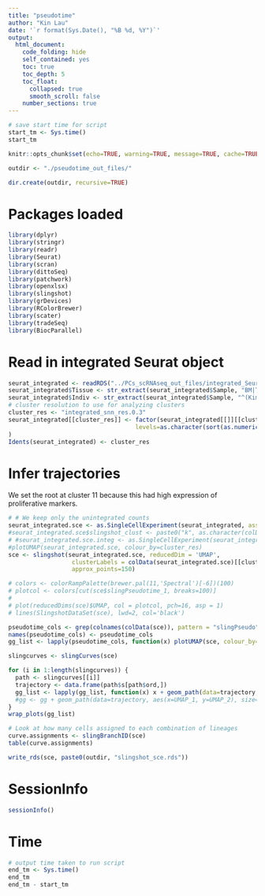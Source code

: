 ```yaml
---
title: "pseudotime"
author: "Kin Lau"
date: '`r format(Sys.Date(), "%B %d, %Y")`'
output:
  html_document:
    code_folding: hide
    self_contained: yes
    toc: true
    toc_depth: 5
    toc_float:
      collapsed: true
      smooth_scroll: false
    number_sections: true
---
```


```r
# save start time for script
start_tm <- Sys.time()
start_tm
```

```r
knitr::opts_chunk$set(echo=TRUE, warning=TRUE, message=TRUE, cache=TRUE, cache.lazy = FALSE, dev=c('png','pdf'), fig.width=8, fig.height=8)

```

```r
outdir <- "./pseudotime_out_files/"

dir.create(outdir, recursive=TRUE)
```

# Packages loaded

```r
library(dplyr)
library(stringr)
library(readr)
library(Seurat)
library(scran)
library(dittoSeq)
library(patchwork)
library(openxlsx)
library(slingshot)
library(grDevices)
library(RColorBrewer)
library(scater)
library(tradeSeq)
library(BiocParallel)
```

# Read in integrated Seurat object

```r
seurat_integrated <- readRDS("../PCs_scRNAseq_out_files/integrated_Seurat.rds")
seurat_integrated$Tissue <- str_extract(seurat_integrated$Sample, "BM|Thy|Sp")
seurat_integrated$Indiv <- str_extract(seurat_integrated$Sample, "^(Kim|Pete)")
# cluster resolution to use for analyzing clusters
cluster_res <- "integrated_snn_res.0.3"
seurat_integrated[[cluster_res]] <- factor(seurat_integrated[[]][[cluster_res]], 
                                    levels=as.character(sort(as.numeric(levels(seurat_integrated[[]][[cluster_res]]))))
)
Idents(seurat_integrated) <- cluster_res

```

# Infer trajectories

We set the root at cluster 11 because this had high expression of proliferative markers.

```r
# # We keep only the unintegrated counts
seurat_integrated.sce <- as.SingleCellExperiment(seurat_integrated, assay = "originalexp")
#seurat_integrated.sce$slingshot_clust <- paste0("k", as.character(colData(seurat_integrated.sce)[[cluster_res]]))
# #seurat_integrated.sce.integ <- as.SingleCellExperiment(seurat_integrated, assay = "integrated")
#plotUMAP(seurat_integrated.sce, colour_by=cluster_res)
sce <- slingshot(seurat_integrated.sce, reducedDim = 'UMAP', 
                  clusterLabels = colData(seurat_integrated.sce)[[cluster_res]], start.clus = "11", 
                  approx_points=150)

```

```r
# colors <- colorRampPalette(brewer.pal(11,'Spectral')[-6])(100)
# plotcol <- colors[cut(sce$slingPseudotime_1, breaks=100)]
# 
# plot(reducedDims(sce)$UMAP, col = plotcol, pch=16, asp = 1)
# lines(SlingshotDataSet(sce), lwd=2, col='black')

pseudotime_cols <- grep(colnames(colData(sce)), pattern = "slingPseudo", value = TRUE)
names(pseudotime_cols) <- pseudotime_cols
gg_list <- lapply(pseudotime_cols, function(x) plotUMAP(sce, colour_by=x) + ggtitle(str_replace(x, "slingPseudotime", "Lineage"))) 

slingcurves <- slingCurves(sce)

for (i in 1:length(slingcurves)) {
  path <- slingcurves[[i]]
  trajectory <- data.frame(path$s[path$ord,])
  gg_list <- lapply(gg_list, function(x) x + geom_path(data=trajectory, aes(x=UMAP_1, y=UMAP_2), size=1.2, color=i))
  #gg <- gg + geom_path(data=trajectory, aes(x=UMAP_1, y=UMAP_2), size=1.2, color=i)
}
wrap_plots(gg_list)

# Look at how many cells assigned to each combination of lineages
curve.assignments <- slingBranchID(sce)
table(curve.assignments)

write_rds(sce, paste0(outdir, "slingshot_sce.rds"))

```



# SessionInfo

```r
sessionInfo()
```

# Time

```r
# output time taken to run script
end_tm <- Sys.time()
end_tm
end_tm - start_tm

```

